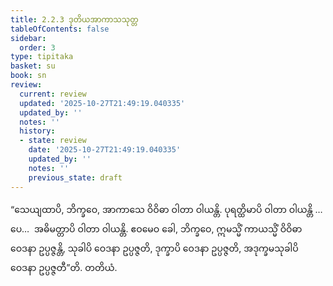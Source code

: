 ```yaml
---
title: 2.2.3 ဒုတိယအာကာသသုတ္တ
tableOfContents: false
sidebar:
  order: 3
type: tipitaka
basket: su
book: sn
review:
  current: review
  updated: '2025-10-27T21:49:19.040335'
  updated_by: ''
  notes: ''
  history:
  - state: review
    date: '2025-10-27T21:49:19.040335'
    updated_by: ''
    notes: ''
    previous_state: draft
---
```



<ReviewStatus review={frontmatter.review} showDetails={true} />

<HypothesisAnnotation frontmatter={frontmatter} />

<DynamicBreadcrumb />

<Division number="261" book="sn" e="ch" v="18" p="318">

<Paragraph number="1160" book="sn">
“သေယျထာပိ, ဘိက္ခဝေ, အာကာသေ ဝိဝိဓာ ဝါတာ ဝါယန္တိ. ပုရတ္ထိမာပိ ဝါတာ ဝါယန္တိ …ပေ…  အဓိမတ္တာပိ ဝါတာ ဝါယန္တိ. ဧဝမေဝ ခေါ, ဘိက္ခဝေ, ဣမသ္မိံ ကာယသ္မိံ ဝိဝိဓာ ဝေဒနာ ဥပ္ပဇ္ဇန္တိ, သုခါပိ ဝေဒနာ ဥပ္ပဇ္ဇတိ, ဒုက္ခာပိ ဝေဒနာ ဥပ္ပဇ္ဇတိ, အဒုက္ခမသုခါပိ ဝေဒနာ ဥပ္ပဇ္ဇတီ”တိ.

</Paragraph>
</Division>

<Paragraph number="1161" type="center" book="sn">
တတိယံ.
</Paragraph>